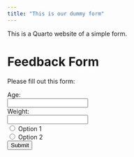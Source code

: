 ```yaml
---
title: "This is our dummy form"
---
```


This is a Quarto website of a simple form.

# Feedback Form

Please fill out this form:

<form id="feedbackForm">
  <label for="age">Age:</label><br>
  <input type="text" id="age" name="age"><br>
  <label for="weight">Weight:</label><br>
  <input type="text" id="weight" name="weigth"><br>
  <input type="radio" id="option1" name="feedback" value="option1">
  <label for="option1">Option 1</label><br>
  <input type="radio" id="option2" name="feedback" value="option2">
  <label for="option2">Option 2</label><br>
  <input type="button" value="Submit" onclick="handleSubmit()">
</form>

<div id="resultText" style="display:none;"></div>

<script>
function handleSubmit() {
  var resultText = document.getElementById('resultText');
  if (document.getElementById('option1').checked) {
    resultText.innerHTML = "This bit of text means the user selected Option 1";
  } else if (document.getElementById('option2').checked) {
    resultText.innerHTML = "Wow! If you're seeing this bit of text, it means that you selected Option 2";
  }
  resultText.style.display = 'block'; // Show the result text
}
</script>
